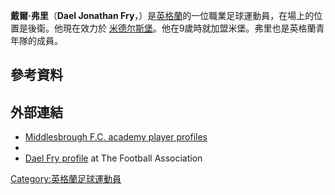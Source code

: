 {{noteta
|G1=football|G2=EPL|G3=FAcup
|1=zh-hans:戴尔;zh-hk:達奧;zh-tw:戴爾;
|2=zh-hans:弗里;zh-hk:費利;zh-tw:弗里;
}}

{{Infobox football biography
| name                = 戴爾·弗里<br />Dael Fry
| image               = 
| image_size          = 
| caption             =  
| fullname            = Dael Jonathan Fry<ref>{{cite web |url=http://www.thefa.com/~/media/files/thefaportal/governance-docs/registrations/october-2014.ashx |title=List of Players under Written Contract Registered Between 01/10/2014 and 31/10/2014 |publisher=The Football Association |format=pdf |page=2 |accessdate=10 August 2015 |archive-date=2019-08-25 |archive-url=https://web.archive.org/web/20190825144000/http://www.thefa.com/~/media/files/thefaportal/governance-docs/registrations/october-2014.ashx }}</ref>
| birth_date          = {{birth date and age|1997|8|30|df=y}}<ref name="academy">{{cite web|title=Academy player profiles|url=http://www.mfc.co.uk/team/academy/player-profiles.aspx|website=http://www.mfc.co.uk/|accessdate=10 August 2015|archive-date=2017-06-16|archive-url=https://web.archive.org/web/20170616194520/http://www.mfc.co.uk/news/article/academy-decisions-revealed-1585236.aspx|dead-url=no}}</ref>
| birth_place         = 英格蘭[[米德爾斯堡|米德爾斯堡]]<ref name="academy" />
| height              = 
| position            = 中後衛<ref name="academy" />
| currentclub         = [[米德尔斯堡足球俱乐部|米德尔斯堡]]
| clubnumber          = 20
| youthyears1         = 2006–2015
| youthclubs1         = [[米德尔斯堡足球俱乐部|米德尔斯堡]]
| years1              = 2015–
| clubs1              = [[米德尔斯堡足球俱乐部|米德尔斯堡]]
| caps1               = 54
| goals1              = 0
| years2              = 2016–2017
| clubs2              = →[[罗瑟勒姆足球俱乐部|罗瑟勒姆]]
| caps2               = 10
| goals2              = 0
| nationalyears1      = 2014
| nationalteam1       = [[英格蘭17歲以下足球代表隊|英格蘭U17]]
| nationalcaps1       = 8
| nationalgoals1      = 0
| nationalyears2      = 2014–2015
| nationalteam2       = [[英格蘭18歲以下足球代表隊|英格蘭U18]]
| nationalcaps2       = 5
| nationalgoals2      = 0
| nationalyears3      = 2015–2016
| nationalteam3      = [[英格蘭19歲以下足球代表隊|英格蘭U19]]
| nationalcaps3       = 10
| nationalgoals3       = 0
| nationalyears4      = 2016–2017
| nationalteam4      = [[英格蘭20歲以下足球代表隊|英格蘭U20]]
| nationalcaps4       = 10
| nationalgoals4       = 0
| nationalyears5     = 2017–2019
| nationalteam5      = [[英格蘭21歲以下足球代表隊|英格蘭U21]]
| nationalcaps5       = 11
| nationalgoals5       = 2
| club-update         = 2015年8月10日18:50  (UTC)
| nationalteam-update = 2016年3月30日01:16 (UTC)<ref name="FA">{{cite web|title=Dael Fry profile|url=http://www.thefa.com/england/all-teams/players/f/dael-fry|website=http://www.thefa.com/|accessdate=10 August 2015|archive-date=2014-05-06|archive-url=https://web.archive.org/web/20140506012340/http://www.thefa.com/england/all-teams/players/f/dael-fry|dead-url=no}}</ref>
}}
'''戴爾·弗里'''（'''Dael Jonathan Fry'''，{{bd|1997年|8月30日}}）是[[英格蘭|英格蘭]]的一位職業足球運動員，在場上的位置是後衛。他現在效力於 [[米德尔斯堡足球俱乐部|米德尔斯堡]]。他在9歲時就加盟米堡。弗里也是英格蘭青年隊的成員。

==參考資料==
{{Reflist|30em}}
==外部連結==
* [http://www.mfc.co.uk/team/academy/player-profiles.aspx Middlesbrough F.C. academy player profiles] {{Wayback|url=http://www.mfc.co.uk/team/academy/player-profiles.aspx |date=20170616194520 }}
* {{soccerbase|86870|name=Dael Fry}}
* [http://www.thefa.com/england/all-teams/players/f/dael-fry Dael Fry profile] {{Wayback|url=http://www.thefa.com/england/all-teams/players/f/dael-fry |date=20140506012340 }} at The Football Association

{{米杜士堡球員名單}}
{{DEFAULTSORT: Fry, Dael}}
[[Category:英格蘭足球運動員|Category:英格蘭足球運動員]]